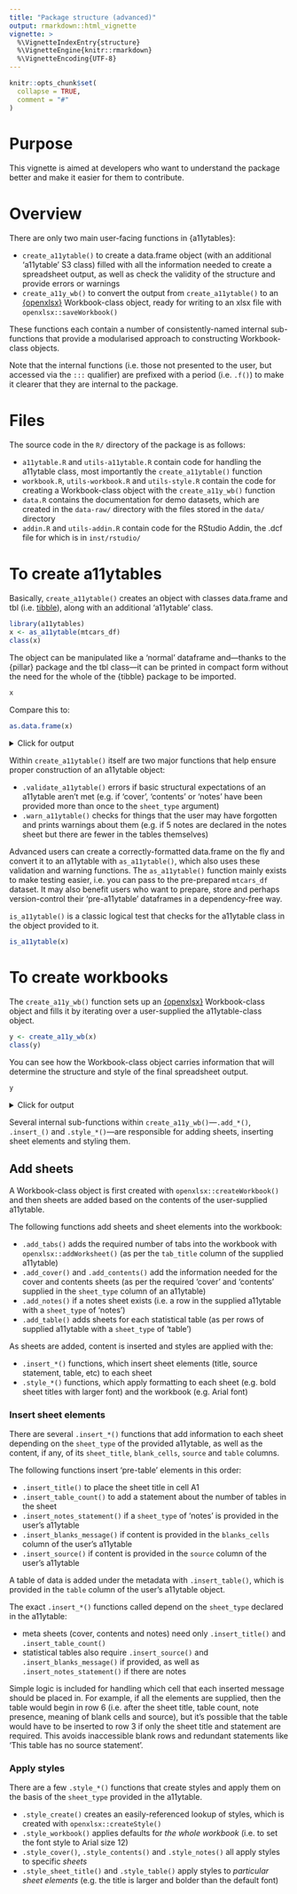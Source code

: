 ```yaml
---
title: "Package structure (advanced)"
output: rmarkdown::html_vignette
vignette: >
  %\VignetteIndexEntry{structure}
  %\VignetteEngine{knitr::rmarkdown}
  %\VignetteEncoding{UTF-8}
---
```


```r
knitr::opts_chunk$set(
  collapse = TRUE,
  comment = "#"
)
```

# Purpose

This vignette is aimed at developers who want to understand the package better and make it easier for them to contribute.

# Overview

There are only two main user-facing functions in {a11ytables}: 

* `create_a11ytable()` to create a data.frame object (with an additional 'a11ytable' S3 class) filled with all the information needed to create a spreadsheet output, as well as check the validity of the structure and provide errors or warnings
* ` create_a11y_wb()` to convert the output from `create_a11ytable()` to an [{openxlsx}](https://ycphs.github.io/openxlsx/) Workbook-class object, ready for writing to an xlsx file with `openxlsx::saveWorkbook()`

These functions each contain a number of consistently-named internal sub-functions that provide a modularised approach to constructing Workbook-class objects. 

Note that the internal functions (i.e. those not presented to the user, but accessed via the `:::` qualifier) are prefixed with a period (i.e. `.f()`) to make it clearer that they are internal to the package.

# Files

The source code in the `R/` directory of the package is as follows:

* `a11ytable.R` and `utils-a11ytable.R` contain code for handling the a11ytable class, most importantly the `create_a11ytable()` function
* `workbook.R`, `utils-workbook.R` and `utils-style.R` contain the code for creating a Workbook-class object with the `create_a11y_wb()` function
* `data.R` contains the documentation for demo datasets, which are created in the `data-raw/` directory with the files stored in the `data/` directory
* `addin.R` and `utils-addin.R` contain code for the RStudio Addin, the .dcf file for which is in `inst/rstudio/`

# To create a11ytables

Basically, `create_a11ytable()` creates an object with classes data.frame and tbl (i.e. [tibble](https://tibble.tidyverse.org/)), along with an additional 'a11ytable' class.

```r
library(a11ytables)
x <- as_a11ytable(mtcars_df)
class(x)
```

The object can be manipulated like a 'normal' dataframe and---thanks to the {pillar} package and the tbl class---it can be printed in compact form without the need for the whole of the {tibble} package to be imported.

```r
x
```

Compare this to:

```r
as.data.frame(x)
```

<details><summary>Click for output</summary>
```r
as.data.frame(x)
```
</details>

Within `create_a11ytable()` itself are two major functions that help ensure proper construction of an a11ytable object:

* `.validate_a11ytable()` errors if basic structural expectations of an a11ytable aren't met (e.g. if 'cover', 'contents' or 'notes' have been provided more than once to the `sheet_type` argument)
* `.warn_a11ytable()` checks for things that the user may have forgotten and prints warnings about them (e.g. if 5 notes are declared in the notes sheet but there are fewer in the tables themselves)

Advanced users can create a correctly-formatted data.frame on the fly and convert it to an a11ytable with `as_a11ytable()`, which also uses these validation and warning functions. The `as_a11ytable()` function mainly exists to make testing easier, i.e. you can pass to  the pre-prepared `mtcars_df` dataset. It may also benefit users who want to prepare, store and perhaps version-control their 'pre-a11ytable' dataframes in a dependency-free way.

`is_a11ytable()` is a classic logical test that checks for the a11ytable class in the object provided to it.

```r
is_a11ytable(x)
```

# To create workbooks

The `create_a11y_wb()` function sets up an [{openxlsx}](https://ycphs.github.io/openxlsx/) Workbook-class object and fills it by iterating over a user-supplied the a11ytable-class object.

```r
y <- create_a11y_wb(x)
class(y)
```

You can see how the Workbook-class object carries information that will determine the structure and style of the final spreadsheet output.
```r
y
```
<details><summary>Click for output</summary>
```r
y
```
</details>

Several internal sub-functions within `create_a11y_wb()`---`.add_*()`, `.insert_()` and `.style_*()`---are responsible for adding sheets, inserting sheet elements and styling them.

## Add sheets

A Workbook-class object is first created with `openxlsx::createWorkbook()` and then sheets are added based on the contents of the user-supplied a11ytable. 

The following functions add sheets and sheet elements into the workbook:

* `.add_tabs()` adds the required number of tabs into the workbook with `openxlsx::addWorksheet()` (as per the `tab_title` column of the supplied a11ytable)
* `.add_cover()` and `.add_contents()` add the information needed for the cover and contents sheets (as per the required 'cover' and 'contents' supplied in the `sheet_type` column of an a11ytable)
* `.add_notes()` if a notes sheet exists (i.e. a row in the supplied a11ytable with a `sheet_type` of 'notes')
* `.add_table()` adds sheets for each statistical table (as per rows of supplied a11ytable with a `sheet_type` of 'table')

As sheets are added, content is inserted and styles are applied with the:

* `.insert_*()` functions, which insert sheet elements (title, source statement, table, etc) to each sheet
* `.style_*()` functions, which apply formatting to each sheet (e.g. bold sheet titles with larger font) and the workbook (e.g. Arial font)

### Insert sheet elements

There are several `.insert_*()` functions that add information to each sheet depending on the `sheet_type` of the provided a11ytable, as well as the content, if any, of its `sheet_title`, `blank_cells`, `source` and `table` columns.

The following functions insert 'pre-table' elements in this order:

* `.insert_title()` to place the sheet title in cell A1
* `.insert_table_count()` to add a statement about the number of tables in the sheet
* `.insert_notes_statement()` if a `sheet_type` of 'notes' is provided in the user's a11ytable
* `.insert_blanks_message()` if content is provided in the `blanks_cells` column of the user's a11ytable
* `.insert_source()` if content is provided in the `source` column of the user's a11ytable
    
A table of data is added under the metadata with `.insert_table()`, which is provided in the `table` column of the user's a11ytable object.

The exact `.insert_*()` functions called depend on the `sheet_type` declared in the a11ytable:

* meta sheets (cover, contents and notes) need only `.insert_title()` and `.insert_table_count()`
* statistical tables also require `.insert_source()` and `.insert_blanks_message()` if provided, as well as `.insert_notes_statement()` if there are notes

Simple logic is included for handling which cell that each inserted message should be placed in. For example, if all the elements are supplied, then the table would begin in row 6 (i.e. after the sheet title, table count, note presence, meaning of blank cells and source), but it's possible that the table would have to be inserted to row 3 if only the sheet title and statement are required. This avoids inaccessible blank rows and redundant statements like 'This table has no source statement'.

### Apply styles

There are a few `.style_*()` functions that create styles and apply them on the basis of the `sheet_type` provided in the a11ytable.

* `.style_create()` creates an easily-referenced lookup of styles, which is created with `openxlsx::createStyle()`
* `.style_workbook()` applies defaults for _the whole workbook_ (i.e. to set the font style to Arial size 12)
* `.style_cover()`, `.style_contents()` and `.style_notes()` all apply styles to specific _sheets_
* `.style_sheet_title()` and `.style_table()` apply styles to _particular sheet elements_ (e.g. the title is larger and bolder than the default font)
